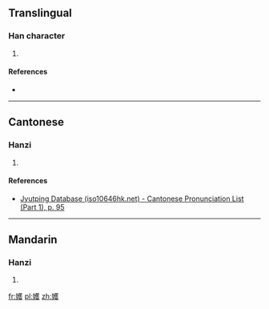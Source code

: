==Translingual==

===Han character===
{{Han char|rn=38|rad=女|as=14|sn=17|four=|canj=女廿人水 (VTOE)|ids=⿰[[女]][[蒦]]}}

# {{defn|Han|sort=女14}}

====References====
* {{Han ref|kx=0273.080|dkj=06832|dj=0541.140|hdz=21085.190|uh=5B33|ud=23347}}

----

==Cantonese==

===Hanzi===
{{yue-hanzi|jyut=[[wok6]]|y=wok6}}

# {{defn|lang=yue|sort=女14}}

====References====
* [http://www.iso10646hk.net/jp/document/download.jsp Jyutping Database (iso10646hk.net) - Cantonese Pronunciation List (Part 1), p. 95]

----

==Mandarin==

===Hanzi===
{{cmn-hanzi|pin=[[yuè]] ([[yue4]]), [[qiān]] ([[qian1]])|wg=yüeh<sup>4</sup>, ch'ien<sup>1</sup>}}

# {{defn|lang=cmn|sort=女14}}

[[fr:嬳]]
[[pl:嬳]]
[[zh:嬳]]